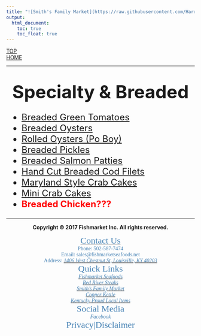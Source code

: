 ```yaml
---
title: "![Smith's Family Market](https://raw.githubusercontent.com/HarryLu95/Fish-Market-Website/master/Logo_Smiths_Family_Market.png)"
output: 
  html_document:
    toc: true
    toc_float: true
---
```

<style>
img {
  width: 200px;
}
</style>

<div id="backtop"><a href="#">TOP</a></div>
<div id="backhome"><a href="index.html">HOME</a></div>

---

<h1 style="text-align:center"><font size=7>**Specialty & Breaded**</font></h1>

<font size=5>

- [Breaded Green Tomatoes][Tomato]
- [Breaded Oysters][B Oyster]
- [Rolled Oysters (Po Boy)][R Oyster]
- [Breaded Pickles][Pickle]
- [Breaded Salmon Patties][Salmon]
- [Hand Cut Breaded Cod Filets][Cod]
- [Maryland Style Crab Cakes][Crab Cake]
- [Mini Crab Cakes][Crab Cake]
- <font color=red>**Breaded Chicken???**</font>

</font>

[Tomato]: https://raw.githubusercontent.com/HarryLu95/Fishmarket-Website/master/Product%20Photos/CK%20%26%20SFM/Breaded%20Green%20Tomatoes.jpg
[B Oyster]: https://raw.githubusercontent.com/HarryLu95/Fishmarket-Website/master/Product%20Photos/CK%20%26%20SFM/Breaded%20Oysters%20(Po%20Boy).jpg
[R Oyster]: https://raw.githubusercontent.com/HarryLu95/Fishmarket-Website/master/Product%20Photos/CK%20%26%20SFM/Rolled%20Oysters.jpg
[Pickle]: https://raw.githubusercontent.com/HarryLu95/Fishmarket-Website/master/Product%20Photos/CK%20%26%20SFM/Breaded%20Pickles.jpg
[Salmon]: https://raw.githubusercontent.com/HarryLu95/Fishmarket-Website/master/Product%20Photos/CK%20%26%20SFM/Breaded%20Salmon%20Patties.jpg
[Cod]: https://raw.githubusercontent.com/HarryLu95/Fishmarket-Website/master/Product%20Photos/CK%20%26%20SFM/Hand%20Cut%20Breaded%20Cod%20Filets.jpg  
[Crab Cake]: https://raw.githubusercontent.com/HarryLu95/Fishmarket-Website/master/Product%20Photos/CK%20%26%20SFM/Crab%20Cakes.jpg

---

<footer>

<center>**Copyright &copy; 2017 Fishmarket Inc. All rights reserved.**</center>

<font face="Calibri" color=SteelBlue>

<div class="footer_contact"><center>
[<font color=SteelBlue size=5>Contact Us</font>](Contact.html)  
Phone: 502-587-7474  
Email: sales@fishmarketseafoods.net  
Address: [<font color=SteelBlue>*1406 West Chestnut St, Louisville, KY 40203*</font>](https://www.google.com/maps/place/1406+W+Chestnut+St,+Louisville,+KY+40203)
</center></div>

<div class="footer_quicklink"><center>
<font color=SteelBlue size=5>Quick Links</font>  
[<font color=SteelBlue>*Fishmarket Seafoods*</font>](Brand_FishmarketSeafoods.html)  
[<font color=SteelBlue>*Red River Steaks*</font>](Brand_RedRiverSteaks.html)  
[<font color=SteelBlue>*Smith's Family Market*</font>](Brand_SmithFamilyMarket.html)  
[<font color=SteelBlue>*Copper Kettle*</font>](Brand_CopperKettle.html)  
[<font color=SteelBlue>*Kentucky Proud Local Items*</font>](Splty_KentuckyProud.html)
</center></div>

<div class="footer_social_privacy"><center>
<font color=SteelBlue size=5>Social Media</font>  
<i class="fa fa-facebook-official" aria-hidden="true"> Facebook</i>  
<font color=SteelBlue size=5>Privacy|Disclaimer</font>
</center></div>

</font>

</footer>